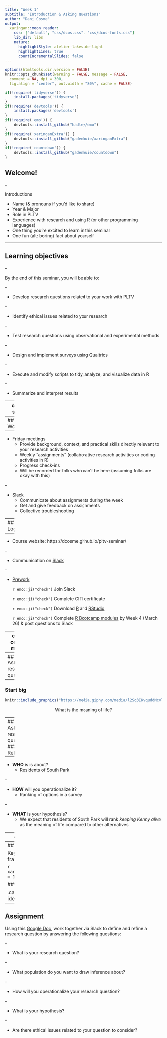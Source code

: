 ```yaml
---
title: "Week 1"
subtitle: "Introduction & Asking Questions"
author: "Dani Cosme"
output:
  xaringan::moon_reader:
    css: ["default", "css/dcos.css", "css/dcos-fonts.css"]
    lib_dir: libs
    nature:
      highlightStyle: atelier-lakeside-light
      highlightLines: true
      countIncrementalSlides: false
---
```


```r
options(htmltools.dir.version = FALSE)
knitr::opts_chunk$set(warning = FALSE, message = FALSE, 
  comment = NA, dpi = 300,
  fig.align = "center", out.width = "80%", cache = FALSE)

if(!require('tidyverse')) {
	install.packages('tidyverse')
}
if(!require('devtools')) {
	install.packages('devtools') 
}
if(!require('emo')) {
	devtools::install_github("hadley/emo")
}
if(!require('xaringanExtra')) {
	devtools::install_github("gadenbuie/xaringanExtra")
}
if(!require('countdown')) {
	devtools::install_github("gadenbuie/countdown")
}
```

## Welcome! 

--

Introductions

* Name (& pronouns if you'd like to share)
* Year & Major
* Role in PLTV
* Experience with research and using R (or other programming languages)
* One thing you're excited to learn in this seminar
* One fun (alt: boring) fact about yourself

---

## Learning objectives

--

By the end of this seminar, you will be able to:

--

* Develop research questions related to your work with PLTV

--

* Identify ethical issues related to your research

--

* Test research questions using observational and experimental methods

--

* Design and implement surveys using Qualtrics

--

* Execute and modify scripts to tidy, analyze, and visualize data in R

--

* Summarize and interpret results

---
class: small

## Schedule

| Week | Date | Topic| Assignment |
| :--: | :--: | :--: | :--: |
| 1 | February 26 | Introduction & Asking Questions | +Develop a research question |
| 2 | March 5 | Experimentation | +Develop newsletter frames |
| 3 | *March 19 | Survey design | +Create a Qualtrics survey |
| 4 | March 26 | Data wrangling | Execute and modify R script |
| 5 | April 2 | Data visualization | Execute and modify R script |
| 6 | April 9 | Quantitative analysis | Execute and modify R script |
| 7 | April 16 | Text analysis | Execute and modify R script |
| 8 | April 23 | Summary, Synthesis, & Interpretation | +Generate HTML file summary |

<br>
\*No meeting March 12 (Spring Break)
<br>
\+Collaborative work

---
## Workflow

--

* Friday meetings
  * Provide background, context, and practical skills directly relevant to your research activities
  * Weekly "assignments" (collaborative research activities or coding activities in R)
  * Progress check-ins
  * Will be recorded for folks who can't be here (assuming folks are okay with this)

--

* Slack
  * Communicate about assignments during the week
  * Get and give feedback on assignments
  * Collective troubleshooting

---
## Logistics

--

* Course website: https://dcosme.github.io/pltv-seminar/

--

* Communication on [Slack](https://pennleadsthevote.slack.com/)

--

* [Prework](https://dcosme.github.io/pltv-seminar/prework/)

  `r emo::ji("check")` Join Slack
  
  `r emo::ji("check")` Complete CITI certificate
  
  `r emo::ji("check")` Download [R](https://cran.r-project.org/) and [RStudio](https://rstudio.com/products/rstudio/download/)
  
  `r emo::ji("check")` Complete [R Bootcamp modules](https://dcosme.github.io/pltv-seminar/prework/) by Week 4 (March 26) & post questions to Slack

---
class: center, middle

## Goal for this week

Collectively identify a research question to test this semester<br><br>


---
## Asking research questions

--

### Start big

```r
knitr::include_graphics("https://media.giphy.com/media/l2Sq3IKvquddMcvlK/giphy.gif")
```

<center>What is the meaning of life?</center>

---
## Asking research questions
### Refine it

--

* **WHO** is is about?
  * Residents of South Park
  
--

* **HOW** will you operationalize it?
  * Ranking of options in a survey

--

* **WHAT** is your hypothesis?
  * We expect that residents of South Park will rank *keeping Kenny alive* as the meaning of life compared to other alternatives
  

---
## PLTV staff brainstorm recap

Link to [Jamboard activity](https://jamboard.google.com/d/1U_CKJIRKycC7BGD-PKZzKtlbs6M8s9rB3rLeVNvMM1g/edit?usp=sharing)

```r
knitr::include_graphics("imgs/pltv_brainstorm.png")
```

---
## Let's brainstorm

Key research activity: message framing experiment

```r
xaringanExtra::use_editable(expires = 1)
```

### Research question ideas...

.can-edit.key-likes[
- idea one
- idea two
]

---
## Assignment
Using this [Google Doc](https://docs.google.com/document/d/1_ilhDSANkEeMWEjDG7Vo6ZX04EDygMBiR367ptOwsoY/edit?usp=sharing), work together via Slack to define and refine a research question by answering the following questions:

--

* What is your research question?

--

* What population do you want to draw inference about?

--

* How will you operationalize your research question?

--

* What is your hypothesis?

--

* Are there ethical issues related to your question to consider?


